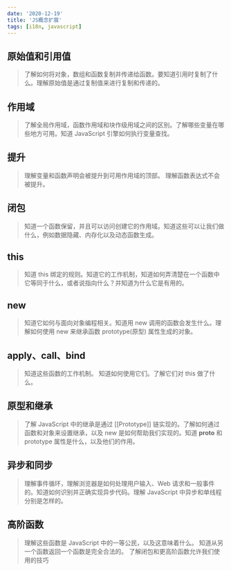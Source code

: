 ```yaml
---
date: '2020-12-19'
title: 'JS概念扩展'
tags: [i18n, javascript]
---
```


## 原始值和引用值

> 了解如何将对象，数组和函数复制并传递给函数。要知道引用时复制了什么。理解原始值是通过复制值来进行复制和传递的。

## 作用域

> 了解全局作用域，函数作用域和块作级用域之间的区别。了解哪些变量在哪些地方可用。知道 JavaScript 引擎如何执行变量查找。

## 提升

> 理解变量和函数声明会被提升到可用作用域的顶部。 理解函数表达式不会被提升。

## 闭包

> 知道一个函数保留，并且可以访问创建它的作用域。知道这些可以让我们做什么，例如数据隐藏、内存化以及动态函数生成。

## this

> 知道 this 绑定的规则。知道它的工作机制，知道如何弄清楚在一个函数中它等同于什么，或者说指向什么？并知道为什么它是有用的。

## new

> 知道它如何与面向对象编程相关。知道用 new 调用的函数会发生什么。理解如何使用 new 来继承函数 prototype(原型) 属性生成的对象。

## apply、call、bind

> 知道这些函数的工作机制。 知道如何使用它们。了解它们对 this 做了什么。

## 原型和继承

> 了解 JavaScript 中的继承是通过 [[Prototype]] 链实现的。了解如何通过函数和对象来设置继承，以及 new 是如何帮助我们实现的。知道 **proto** 和 prototype 属性是什么，以及他们的作用。

## 异步和同步

> 理解事件循环，理解浏览器是如何处理用户输入、Web 请求和一般事件的。知道如何识别并正确实现异步代码。理解 JavaScript 中异步和单线程分别是怎样的。

## 高阶函数

> 理解这些函数是 JavaScript 中的一等公民，以及这意味着什么。 知道从另一个函数返回一个函数是完全合法的。 了解闭包和更高阶函数允许我们使用的技巧
